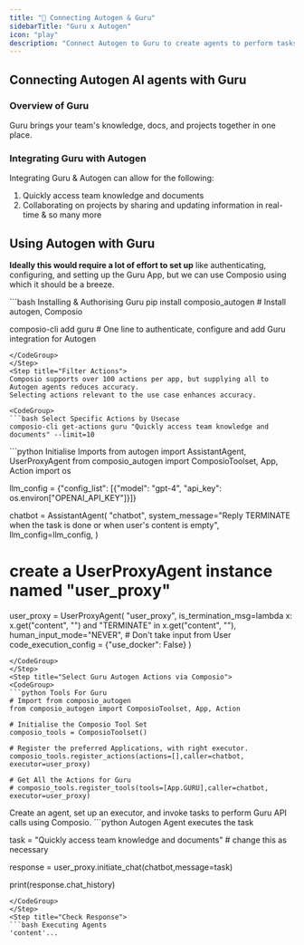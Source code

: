 ```yaml
---
title: "🚀 Connecting Autogen & Guru"
sidebarTitle: "Guru x Autogen"
icon: "play"
description: "Connect Autogen to Guru to create agents to perform tasks using natural language"
---
```


## Connecting Autogen AI agents with Guru

### Overview of Guru

Guru brings your team's knowledge, docs, and projects together in one place.

### Integrating Guru with Autogen

Integrating Guru & Autogen can allow for the following:

1. Quickly access team knowledge and documents
2. Collaborating on projects by sharing and updating information in real-time
& so many more

## Using Autogen with Guru

<Steps>
<Step title="Setting Up the Environment">

**Ideally this would require a lot of effort to set up** like authenticating, configuring, and setting up the Guru App, but we can use Composio using which it should be a breeze.

<CodeGroup>
```bash Installing & Authorising Guru
pip install composio_autogen # Install autogen, Composio 

composio-cli add guru # One line to authenticate, configure and add Guru integration for Autogen
```
</CodeGroup>
</Step>
<Step title="Filter Actions">
Composio supports over 100 actions per app, but supplying all to Autogen agents reduces accuracy.
Selecting actions relevant to the use case enhances accuracy.

<CodeGroup>
```bash Select Specific Actions by Usecase
composio-cli get-actions guru "Quickly access team knowledge and documents" --limit=10
```
</CodeGroup>

</Step>
<Step title="Import Base Packages">

<CodeGroup>
```python Initialise Imports
from autogen import AssistantAgent, UserProxyAgent
from composio_autogen import ComposioToolset, App, Action
import os

llm_config = {"config_list": [{"model": "gpt-4", "api_key": os.environ["OPENAI_API_KEY"]}]}

chatbot = AssistantAgent(
    "chatbot",
    system_message="Reply TERMINATE when the task is done or when user's content is empty",
    llm_config=llm_config,
)

# create a UserProxyAgent instance named "user_proxy"
user_proxy = UserProxyAgent(
    "user_proxy",
    is_termination_msg=lambda x: x.get("content", "") and "TERMINATE" in x.get("content", ""),
    human_input_mode="NEVER", # Don't take input from User
    code_execution_config = {"use_docker": False}
)
```
</CodeGroup>
</Step>
<Step title="Select Guru Autogen Actions via Composio">
<CodeGroup>
```python Tools For Guru
# Import from composio_autogen
from composio_autogen import ComposioToolset, App, Action

# Initialise the Composio Tool Set
composio_tools = ComposioToolset()

# Register the preferred Applications, with right executor. 
composio_tools.register_actions(actions=[],caller=chatbot, executor=user_proxy)

# Get All the Actions for Guru
# composio_tools.register_tools(tools=[App.GURU],caller=chatbot, executor=user_proxy) 
```
</CodeGroup>
</Step>
<Step title="Execute the Agent">
Create an agent, set up an executor, and invoke tasks to perform Guru API calls using Composio. 
<CodeGroup>
```python Autogen Agent executes the task

task = "Quickly access team knowledge and documents" # change this as necessary

response = user_proxy.initiate_chat(chatbot,message=task)

print(response.chat_history)
```
</CodeGroup>
</Step>
<Step title="Check Response">
```bash Executing Agents
'content'...
```
</Step>
</Steps>
